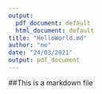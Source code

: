 ```yaml
---
output:
  pdf_document: default
  html_document: default
title: "HelloWorld.md"
author: "me"
date: "24/03/2021"
output: pdf_document
---
```

##This is a markdown file

